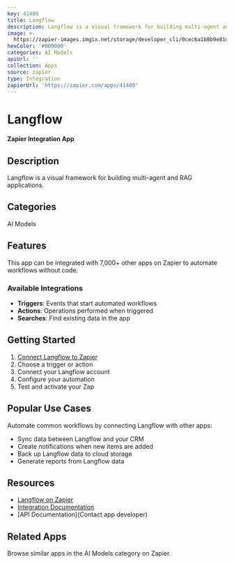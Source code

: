 ```yaml
---
key: 41480
title: Langflow
description: Langflow is a visual framework for building multi-agent and RAG applications.
image: >-
  https://zapier-images.imgix.net/storage/developer_cli/0cec6a1b8b9e81d91d0d26de32452728.png?auto=format%2Ccompress&ixlib=python-3.0.0&q=50
hexColor: '#000000'
categories: AI Models
apiUrl: ''
collection: Apps
source: zapier
type: Integration
zapierUrl: 'https://zapier.com/apps/41480'
---
```

# Langflow

**Zapier Integration App**

## Description

Langflow is a visual framework for building multi-agent and RAG applications.

## Categories

AI Models

## Features

This app can be integrated with 7,000+ other apps on Zapier to automate workflows without code.

### Available Integrations

- **Triggers**: Events that start automated workflows
- **Actions**: Operations performed when triggered
- **Searches**: Find existing data in the app

## Getting Started

1. [Connect Langflow to Zapier](https://zapier.com/apps/41480)
2. Choose a trigger or action
3. Connect your Langflow account
4. Configure your automation
5. Test and activate your Zap

## Popular Use Cases

Automate common workflows by connecting Langflow with other apps:

- Sync data between Langflow and your CRM
- Create notifications when new items are added
- Back up Langflow data to cloud storage
- Generate reports from Langflow data

## Resources

- [Langflow on Zapier](https://zapier.com/apps/41480)
- [Integration Documentation](https://zapier.com/apps/41480/integrations)
- [API Documentation](Contact app developer)

## Related Apps

Browse similar apps in the AI Models category on Zapier.

